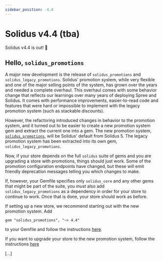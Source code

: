 ```yaml
---
sidebar_position: -4.4
---
```



# Solidus v4.4 (tba)

<MinimalRequirements ruby="3.1" rails="7.0" />

Solidus v4.4 is out! 🎉

## <PRLink number="5805">Hello, `solidus_promotions`</PRLink>

A major new development is the release of `solidus_promotions` and `solidus_legacy_promotions`.
Solidus' promotion system, while very flexible and one of the major selling points of the system,
has grown over the years and needed a complete overhaul. This overhaul comes with some behavior change
that reflects our learnings over many years of deploying Spree and Solidus. It comes with performance
improvements, easier-to-read code and features that were hard or impossible to implement with the legacy
promotion system (such as stackable discounts).

However, the refactoring introduced changes in behavior to the promotion system, and it turned out to
be easier to create a new promotion system gem and extract the current one into a gem. The new promotion system,
[`solidus_promotions`](https://github.com/solidusio/solidus/blob/v4.4/promotions/), will be Solidus' default from
Solidus 5. The legacy promotion system has been extracted into its own gem, `solidus_legacy_promotions`.

Now, if your store depends on the full `solidus` suite of gems and you are upgrading a store with promotions,
things should just work. Some of the promotion configuration endpoints have changed, but these will emit friendly
deprecation messages telling you which changes to make.

If, however, your Gemfile specifies only `solidus_core` and any other gems that might be part of the suite, you *must*
also add `solidus_legacy_promotions` as a dependency in order for your store to continue to work. Once that is done, your
store should work as before.

If setting up a new store, we recommend starting out with the new promotion system. Add

```
gem "solidus_promotions", "~> 4.4"
```

to your Gemfile and follow the instructions [here](https://github.com/solidusio/solidus/blob/v4.4/promotions/README.md).

If you want to upgrade your store to the new promotion system, follow the instructions [here](https://github.com/solidusio/solidus/blob/v4.4/promotions/MIGRATING.md)

[...]
